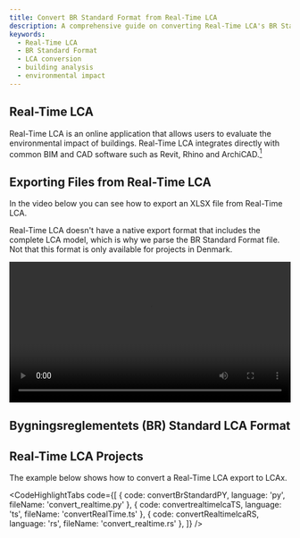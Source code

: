 ```yaml
---
title: Convert BR Standard Format from Real-Time LCA
description: A comprehensive guide on converting Real-Time LCA's BR Standard Format to LCAx format, including step-by-step export instructions and integration examples across Python, TypeScript, and Rust implementations.
keywords:
  - Real-Time LCA
  - BR Standard Format
  - LCA conversion
  - building analysis
  - environmental impact
---
```



## Real-Time LCA

Real-Time LCA is an online application that allows users to evaluate the environmental impact of buildings.
Real-Time LCA integrates directly with common BIM and CAD software such as Revit, Rhino and ArchiCAD.[<sup>1</sup>](https://realtimelca.com/en-us)

## Exporting Files from Real-Time LCA

In the video below you can see how to export an XLSX file from Real-Time LCA.

Real-Time LCA doesn't have a native export format that includes the complete LCA model, which is why we parse the BR Standard Format file.
Not that this format is only available for projects in Denmark.

<video controls width='100%' height='auto'>
  <source src='/realtimelca-export.webm' type='video/webm' />
</video>

## Bygningsreglementets (BR) Standard LCA Format

## Real-Time LCA Projects

The example below shows how to convert a Real-Time LCA export to LCAx.

<CodeHighlightTabs
  code={[
    { code: convertBrStandardPY, language: 'py', fileName: 'convert_realtime.py' },
    { code: convertrealtimelcaTS, language: 'ts', fileName: 'convertRealTime.ts' },
    { code: convertRealtimelcaRS, language: 'rs', fileName: 'convert_realtime.rs' },
  ]}
/>
